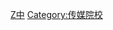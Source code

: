 {{Catnav|頁面分類|各種主題的頁面分類|按國家分類|各國組織|各國大學|中国大学}}
{{Catnav|頁面分類|各種主題的頁面分類|按國家分類|各國教育|各國大學|中国大学}}
{{Catnav|頁面分類|各種主題的頁面分類|按國家分類|各國教育|中国教育|中国大学}}

{{catmore}}

[[Category:北京高等院校|Z中]]
[[Category:传媒院校|Category:传媒院校]]